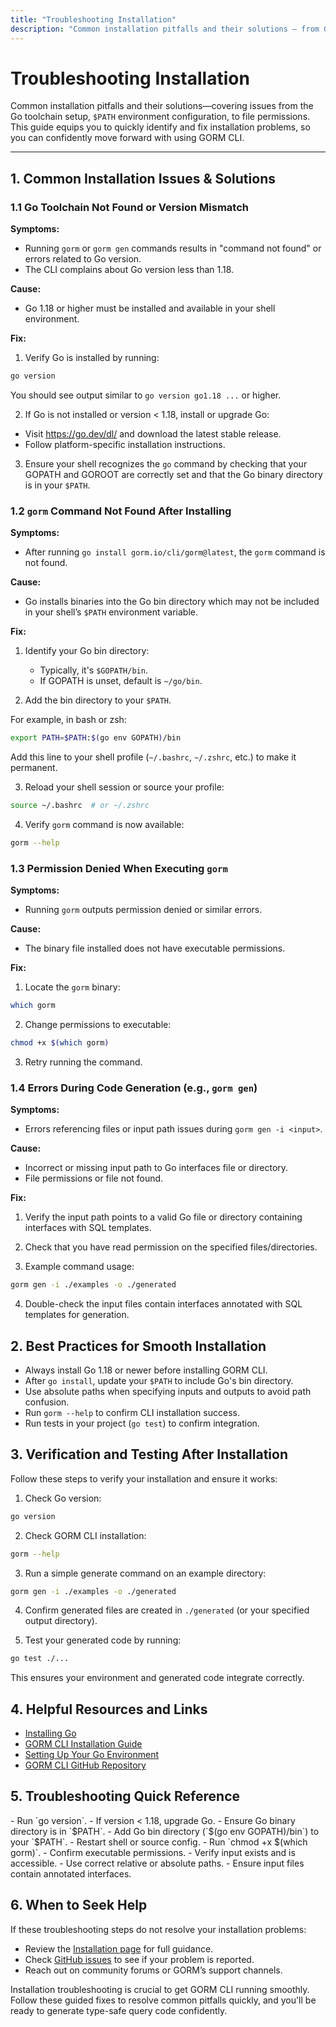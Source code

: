 ```yaml
---
title: "Troubleshooting Installation"
description: "Common installation pitfalls and their solutions – from Go toolchain issues to $PATH setup and permissions. Provides actionable fixes and links to relevant resources so users can move past installer roadblocks with confidence."
---
```


# Troubleshooting Installation

Common installation pitfalls and their solutions—covering issues from the Go toolchain setup, `$PATH` environment configuration, to file permissions. This guide equips you to quickly identify and fix installation problems, so you can confidently move forward with using GORM CLI.

---

## 1. Common Installation Issues & Solutions

### 1.1 Go Toolchain Not Found or Version Mismatch

**Symptoms:**
- Running `gorm` or `gorm gen` commands results in "command not found" or errors related to Go version.
- The CLI complains about Go version less than 1.18.

**Cause:**
- Go 1.18 or higher must be installed and available in your shell environment.

**Fix:**
1. Verify Go is installed by running:
```bash
go version
```
You should see output similar to `go version go1.18 ...` or higher.

2. If Go is not installed or version < 1.18, install or upgrade Go:
- Visit https://go.dev/dl/ and download the latest stable release.
- Follow platform-specific installation instructions.

3. Ensure your shell recognizes the `go` command by checking that your GOPATH and GOROOT are correctly set and that the Go binary directory is in your `$PATH`.


### 1.2 `gorm` Command Not Found After Installing

**Symptoms:**
- After running `go install gorm.io/cli/gorm@latest`, the `gorm` command is not found.

**Cause:**
- Go installs binaries into the Go bin directory which may not be included in your shell’s `$PATH` environment variable.

**Fix:**
1. Identify your Go bin directory:
   - Typically, it's `$GOPATH/bin`.
   - If GOPATH is unset, default is `~/go/bin`.

2. Add the bin directory to your `$PATH`.

For example, in bash or zsh:

```bash
export PATH=$PATH:$(go env GOPATH)/bin
```

Add this line to your shell profile (`~/.bashrc`, `~/.zshrc`, etc.) to make it permanent.

3. Reload your shell session or source your profile:
```bash
source ~/.bashrc  # or ~/.zshrc
```

4. Verify `gorm` command is now available:
```bash
gorm --help
```


### 1.3 Permission Denied When Executing `gorm`

**Symptoms:**
- Running `gorm` outputs permission denied or similar errors.

**Cause:**
- The binary file installed does not have executable permissions.

**Fix:**
1. Locate the `gorm` binary:
```bash
which gorm
```

2. Change permissions to executable:
```bash
chmod +x $(which gorm)
```

3. Retry running the command.


### 1.4 Errors During Code Generation (e.g., `gorm gen`)

**Symptoms:**
- Errors referencing files or input path issues during `gorm gen -i <input>`.

**Cause:**
- Incorrect or missing input path to Go interfaces file or directory.
- File permissions or file not found.

**Fix:**
1. Verify the input path points to a valid Go file or directory containing interfaces with SQL templates.

2. Check that you have read permission on the specified files/directories.

3. Example command usage:
```bash
gorm gen -i ./examples -o ./generated
```

4. Double-check the input files contain interfaces annotated with SQL templates for generation.


## 2. Best Practices for Smooth Installation

- Always install Go 1.18 or newer before installing GORM CLI.
- After `go install`, update your `$PATH` to include Go's bin directory.
- Use absolute paths when specifying inputs and outputs to avoid path confusion.
- Run `gorm --help` to confirm CLI installation success.
- Run tests in your project (`go test`) to confirm integration.


## 3. Verification and Testing After Installation

Follow these steps to verify your installation and ensure it works:

1. Check Go version:
```bash
go version
```

2. Check GORM CLI installation:
```bash
gorm --help
```

3. Run a simple generate command on an example directory:
```bash
gorm gen -i ./examples -o ./generated
```

4. Confirm generated files are created in `./generated` (or your specified output directory).

5. Test your generated code by running:
```bash
go test ./...
```
This ensures your environment and generated code integrate correctly.


## 4. Helpful Resources and Links

- [Installing Go](https://go.dev/doc/install)
- [GORM CLI Installation Guide](/getting-started/setup-prerequisites-installation/installation)
- [Setting Up Your Go Environment](https://golang.org/doc/gopath_code)
- [GORM CLI GitHub Repository](https://github.com/go-gorm/cli)


## 5. Troubleshooting Quick Reference

<AccordionGroup title="Quick Fixes for Installation Issues">
<Accordion title="Go version Check Failure">
- Run `go version`.
- If version < 1.18, upgrade Go.
- Ensure Go binary directory is in `$PATH`.
</Accordion>
<Accordion title="gorm Command Not Found">
- Add Go bin directory (`$(go env GOPATH)/bin`) to your `$PATH`.
- Restart shell or source config.
</Accordion>
<Accordion title="Permission Denied Running gorm">
- Run `chmod +x $(which gorm)`.
- Confirm executable permissions.
</Accordion>
<Accordion title="Input Path Issues in `gorm gen`">
- Verify input exists and is accessible.
- Use correct relative or absolute paths.
- Ensure input files contain annotated interfaces.
</Accordion>
</AccordionGroup>


## 6. When to Seek Help

If these troubleshooting steps do not resolve your installation problems:
- Review the [Installation page](/getting-started/setup-prerequisites-installation/installation) for full guidance.
- Check [GitHub issues](https://github.com/go-gorm/cli/issues) to see if your problem is reported.
- Reach out on community forums or GORM’s support channels.


<Check>
Installation troubleshooting is crucial to get GORM CLI running smoothly. Follow these guided fixes to resolve common pitfalls quickly, and you'll be ready to generate type-safe query code confidently.
</Check>
